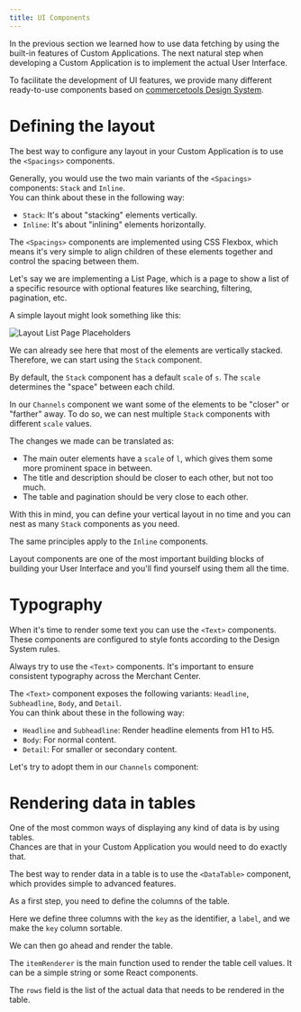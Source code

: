 ```yaml
---
title: UI Components
---
```


In the previous section we learned how to use data fetching by using the built-in features of Custom Applications.
The next natural step when developing a Custom Application is to implement the actual User Interface.

To facilitate the development of UI features, we provide many different ready-to-use components based on [commercetools Design System](https://github.com/commercetools/ui-kit).

# Defining the layout

The best way to configure any layout in your Custom Application is to use the `<Spacings>` components.

Generally, you would use the two main variants of the `<Spacings>` components: `Stack` and `Inline`.<br />
You can think about these in the following way:
* `Stack`: It's about "stacking" elements vertically.
* `Inline`: It's about "inlining" elements horizontally.

The `<Spacings>` components are implemented using CSS Flexbox, which means it's very simple to align children of these elements together and control the spacing between them.

Let's say we are implementing a List Page, which is a page to show a list of a specific resource with optional features like searching, filtering, pagination, etc.

A simple layout might look something like this:

![Layout List Page Placeholders](/images/layout-list-page-placeholders.png)

We can already see here that most of the elements are vertically stacked. Therefore, we can start using the `Stack` component.

<MultiCodeExample title="Channels">
  <CodeExample path="development/ui-components/stack.jsx" highlightLines={[3,6]} />
  <CodeExample path="development/ui-components/stack.tsx" highlightLines={[3,6]} />
</MultiCodeExample>

By default, the `Stack` component has a default `scale` of `s`. The `scale` determines the "space" between each child.<br />

In our `Channels` component we want some of the elements to be "closer" or "farther" away. To do so, we can nest multiple `Stack` components with different `scale` values.

<MultiCodeExample title="Channels">
  <CodeExample path="development/ui-components/nested-stack.jsx" highlightLines={[6,7,11]} />
  <CodeExample path="development/ui-components/nested-stack.tsx" highlightLines={[6,7,11]} />
</MultiCodeExample>

The changes we made can be translated as:
* The main outer elements have a `scale` of `l`, which gives them some more prominent space in between.
* The title and description should be closer to each other, but not too much.
* The table and pagination should be very close to each other.

With this in mind, you can define your vertical layout in no time and you can nest as many `Stack` components as you need.

The same principles apply to the `Inline` components.

<Info>

Layout components are one of the most important building blocks of building your User Interface and you'll find yourself using them all the time.

</Info>

# Typography

When it's time to render some text you can use the `<Text>` components. These components are configured to style fonts according to the Design System rules.

<Info>

Always try to use the `<Text>` components. It's important to ensure consistent typography across the Merchant Center.

</Info>

The `<Text>` component exposes the following variants: `Headline`, `Subheadline`, `Body`, and `Detail`.<br />
You can think about these in the following way:
* `Headline` and `Subheadline`: Render headline elements from H1 to H5.
* `Body`: For normal content.
* `Detail`: For smaller or secondary content.

Let's try to adopt them in our `Channels` component:

<MultiCodeExample title="Channels">
  <CodeExample path="development/ui-components/headline-and-body.jsx" highlightLines={[9,10]} />
  <CodeExample path="development/ui-components/headline-and-body.tsx" highlightLines={[9,10]} />
</MultiCodeExample>

# Rendering data in tables

One of the most common ways of displaying any kind of data is by using tables.
<br />
Chances are that in your Custom Application you would need to do exactly that.

The best way to render data in a table is to use the `<DataTable>` component, which provides simple to advanced features.

As a first step, you need to define the columns of the table.

<MultiCodeExample>
  <CodeExample path="development/ui-components/table-columns.js" />
  <CodeExample path="development/ui-components/table-columns.ts" />
</MultiCodeExample>

Here we define three columns with the `key` as the identifier, a `label`, and we make the `key` column sortable.

We can then go ahead and render the table.

<MultiCodeExample>
  <CodeExample path="development/ui-components/table-rendering.jsx" highlightLines={[11,12,13,14,15,16,17,18,19,20,21,22,23,34,35,36,37,38]} />
  <CodeExample path="development/ui-components/table-rendering.tsx" highlightLines={[12,13,14,15,16,17,18,19,20,21,22,23,24,35,36,37,38,39]} />
</MultiCodeExample>

The `itemRenderer` is the main function used to render the table cell values. It can be a simple string or some React components.

The `rows` field is the list of the actual data that needs to be rendered in the table.

<!-- # Advanced usage

## Pagination

## Styling -->